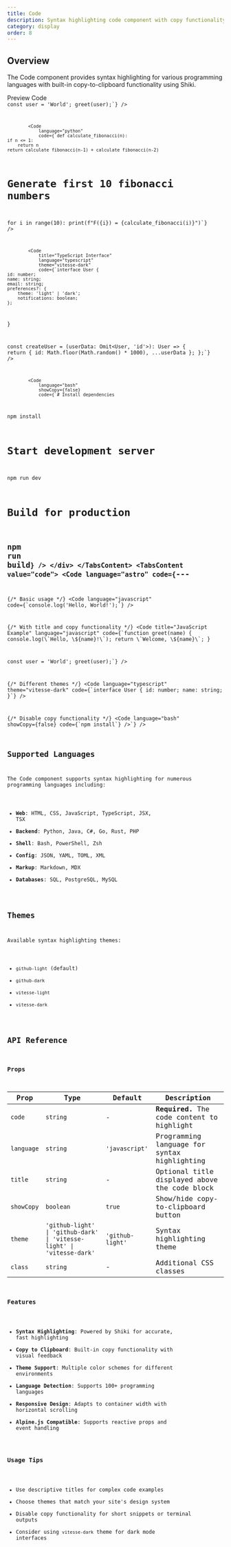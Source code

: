 ```yaml
---
title: Code
description: Syntax highlighting code component with copy functionality
category: display
order: 8
---
```



## Overview

The Code component provides syntax highlighting for various programming languages with built-in copy-to-clipboard functionality using Shiki.

<Tabs defaultValue="preview" class="h-auto">
    <TabsList variant="pills" slot="list">
        <TabsTrigger value="preview" variant="pills">
            Preview
        </TabsTrigger>
        <TabsTrigger value="code" variant="pills">
            Code
        </TabsTrigger>
    </TabsList>
    <TabsContent value="preview" preview class="space-y-4">
        <div class="space-y-4">
            <Code
                title="JavaScript Example"
                language="javascript"
                code={`function greet(name) {
    console.log(\`Hello, \${name}!\`);
    return \`Welcome, \${name}\`;
}

const user = 'World';
greet(user);`}
            />
            
            <Code
                language="python"
                code={`def calculate_fibonacci(n):
    if n <= 1:
        return n
    return calculate_fibonacci(n-1) + calculate_fibonacci(n-2)

# Generate first 10 fibonacci numbers
for i in range(10):
    print(f"F({i}) = {calculate_fibonacci(i)}")`}
            />
            
            <Code
                title="TypeScript Interface"
                language="typescript"
                theme="vitesse-dark"
                code={`interface User {
    id: number;
    name: string;
    email: string;
    preferences?: {
        theme: 'light' | 'dark';
        notifications: boolean;
    };
}

const createUser = (userData: Omit<User, 'id'>): User => {
    return {
        id: Math.floor(Math.random() * 1000),
        ...userData
    };
};`}
            />
            
            <Code
                language="bash"
                showCopy={false}
                code={`# Install dependencies
npm install

# Start development server
npm run dev

# Build for production
npm run build`}
            />
        </div>
    </TabsContent>
    <TabsContent value="code">
        <Code
            language="astro"
            code={`---
---

{/* Basic usage */}
<Code
    language="javascript"
    code={\`console.log('Hello, World!');\`}
/>

{/* With title and copy functionality */}
<Code
    title="JavaScript Example"
    language="javascript"
    code={\`function greet(name) {
    console.log(\\\`Hello, \\\${name}!\\\`);
    return \\\`Welcome, \\\${name}\\\`;
}

const user = 'World';
greet(user);\`}
/>

{/* Different themes */}
<Code
    language="typescript"
    theme="vitesse-dark"
    code={\`interface User {
    id: number;
    name: string;
}\`}
/>

{/* Disable copy functionality */}
<Code
    language="bash"
    showCopy={false}
    code={\`npm install\`}
/>`}
        />
    </TabsContent>
</Tabs>

## Supported Languages

The Code component supports syntax highlighting for numerous programming languages including:

- **Web**: HTML, CSS, JavaScript, TypeScript, JSX, TSX
- **Backend**: Python, Java, C#, Go, Rust, PHP
- **Shell**: Bash, PowerShell, Zsh
- **Config**: JSON, YAML, TOML, XML
- **Markup**: Markdown, MDX
- **Databases**: SQL, PostgreSQL, MySQL

## Themes

Available syntax highlighting themes:

- `github-light` (default)
- `github-dark`
- `vitesse-light`
- `vitesse-dark`

## API Reference

### Props

| Prop | Type | Default | Description |
|------|------|---------|-------------|
| `code` | `string` | - | **Required.** The code content to highlight |
| `language` | `string` | `'javascript'` | Programming language for syntax highlighting |
| `title` | `string` | - | Optional title displayed above the code block |
| `showCopy` | `boolean` | `true` | Show/hide copy-to-clipboard button |
| `theme` | `'github-light' \| 'github-dark' \| 'vitesse-light' \| 'vitesse-dark'` | `'github-light'` | Syntax highlighting theme |
| `class` | `string` | - | Additional CSS classes |

### Features

- **Syntax Highlighting**: Powered by Shiki for accurate, fast highlighting
- **Copy to Clipboard**: Built-in copy functionality with visual feedback
- **Theme Support**: Multiple color schemes for different environments
- **Language Detection**: Supports 100+ programming languages
- **Responsive Design**: Adapts to container width with horizontal scrolling
- **Alpine.js Compatible**: Supports reactive props and event handling

### Usage Tips

- Use descriptive titles for complex code examples
- Choose themes that match your site's design system
- Disable copy functionality for short snippets or terminal outputs
- Consider using `vitesse-dark` theme for dark mode interfaces